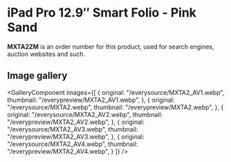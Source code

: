 
# iPad Pro 12.9″ Smart Folio - Pink Sand

<Callout type='info' emoji='👉🏻'>**MXTA2ZM** is an order number for this product, used for search engines, auction websites and such.</Callout>

## Image gallery

<GalleryComponent
    images={[
      {
        original: "/everysource/MXTA2_AV1.webp",
        thumbnail: "/everypreview/MXTA2_AV1.webp",
      },
      {
        original: "/everysource/MXTA2.webp",
        thumbnail: "/everypreview/MXTA2.webp",
      },
      {
        original: "/everysource/MXTA2_AV2.webp",
        thumbnail: "/everypreview/MXTA2_AV2.webp",
      },
      {
        original: "/everysource/MXTA2_AV3.webp",
        thumbnail: "/everypreview/MXTA2_AV3.webp",
      },
      {
        original: "/everysource/MXTA2_AV4.webp",
        thumbnail: "/everypreview/MXTA2_AV4.webp",
      }
    ]}
  />

